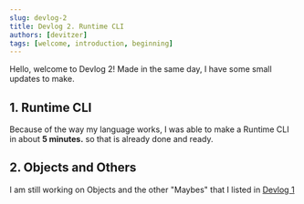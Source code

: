 ```yaml
---
slug: devlog-2
title: Devlog 2. Runtime CLI
authors: [devitzer]
tags: [welcome, introduction, beginning]
---
```


Hello, welcome to Devlog 2! Made in the same day, I have some small updates to make.

## 1. Runtime CLI

Because of the way my language works, I was able to make a Runtime CLI in about **5 minutes.** so that is already done and ready.

## 2. Objects and Others

I am still working on Objects and the other "Maybes" that I listed in [Devlog 1](./2023-07-26-Devlog-1.mdx)